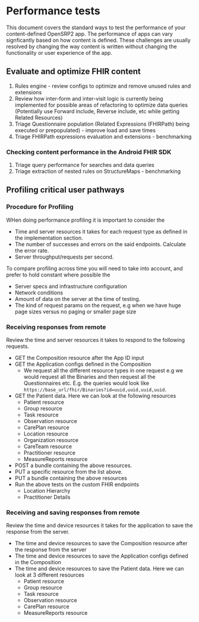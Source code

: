 # Performance tests

This document covers the standard ways to test the performance of your content-defined OpenSRP2 app. The performance of apps can vary signficantly based on how content is defined. These challenges are usually resolved by changing the way content is written without changing the functionality or user experience of the app.

## Evaluate and optimize FHIR content

1. Rules engine - review configs to optimize and remove unused rules and extensions
2. Review how inter-form and inter-visit logic is currently being implemented for possible areas of refactoring to optimize data queries (Potentially use Forward include, Reverse include, etc while getting Related Resources)
3. Triage Questionnaire population (Related Expressions (FHIRPath) being executed or prepopulated) - improve load and save times
4. Triage FHIRPath expressions evaluation and extensions - benchmarking

### Checking content performance in the Android FHIR SDK

1. Triage query performance for searches and data queries
2. Triage extraction of nested rules on StructureMaps - benchmarking

## Profiling critical user pathways

### Procedure for Profiling

WHen doing performance profiling it is important to consider the

- Time and server resources it takes for each request type as defined in the implementation section.
- The number of successes and errors on the said endpoints. Calculate the error rate.
- Server throughput/requests per second.

To compare profiling across time you will need to take into account, and prefer to hold constant where possible the

- Server specs and infrastructure configuration
- Network conditions
- Amount of data on the server at the time of testing.
- The kind of request params on the request, e.g when we have huge page sizes versus no paging or smaller page size

### Receiving responses from remote

 Review the time and server resources it takes to respond to the following requests.

- GET the Composition resource after the App ID input
- GET the Application configs defined in the Composition
    - We request all the different resource types in one request e.g we would request all the Binaries and then request all the Questionnaires etc. E.g. the queries would look like `https://base_url/fhir/Binaries?id=uuid,uuid,uuid,uuid`.
- GET the Patient data. Here we can look at the following resources
    - Patient resource
    - Group resource
    - Task resource
    - Observation resource
    - CarePlan resource
    - Location resource
    - Organization resource
    - CareTeam resource
    - Practitioner resource
    - MeasureReports resource
- POST a bundle containing the above resources.
- PUT a specific resource from the list above.
- PUT a bundle containing the above resources
- Run the above tests on the custom FHIR endpoints
    - Location Hierarchy
    - Practitioner Details

### Receiving and saving responses from remote

Review the time and device resources it takes for the application to save the response from the server.

- The time and device resources to save the Composition resource after the response from the server
- The time and device resources to save the Application configs defined in the Composition
- The time and device resources to save the Patient data. Here we can look at 3 different resources
    - Patient resource
    - Group resource
    - Task resource
    - Observation resource
    - CarePlan resource
    - MeasureReports resource